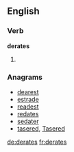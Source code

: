 
==English==

===Verb===
'''derates'''

# {{third-person singular of|derate}}

===Anagrams===
* [[dearest#English|dearest]]
* [[estrade#English|estrade]]
* [[readest#English|readest]]
* [[redates#English|redates]]
* [[sedater#English|sedater]]
* [[tasered#English|tasered]], [[Tasered#English|Tasered]]

[[de:derates]]
[[fr:derates]]